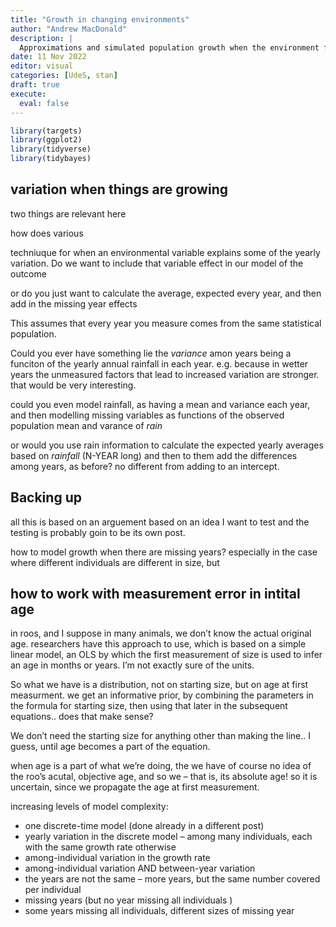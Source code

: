 ```yaml
---
title: "Growth in changing environments"
author: "Andrew MacDonald"
description: |
  Approximations and simulated population growth when the environment fluctuates.
date: 11 Nov 2022
editor: visual
categories: [UdeS, stan]
draft: true
execute: 
  eval: false
---
```


```r
library(targets)
library(ggplot2)
library(tidyverse)
library(tidybayes)
```

## variation when things are growing

two things are relevant here

how does various

techniuque for when an environmental variable explains some of the yearly variation. Do we want to include that variable effect in our model of the outcome

or do you just want to calculate the average, expected every year, and then add in the missing year effects

This assumes that every year you measure comes from the same statistical population.

Could you ever have something lie the *variance* amon years being a funciton of the yearly annual rainfall in each year. e.g. because in wetter years the unmeasured factors that lead to increased variation are stronger. that would be very interesting.

could you even model rainfall, as having a mean and variance each year, and then modelling missing variables as functions of the observed population mean and varance of *rain*

or would you use rain information to calculate the expected yearly averages based on *rainfall* (N-YEAR long) and then to them add the differences among years, as before? no different from adding to an intercept.

## Backing up

all this is based on an arguement based on an idea I want to test and the testing is probably goin to be its own post.

how to model growth when there are missing years? especially in the case where different individuals are different in size, but

## how to work with measurement error in intital age

in roos, and I suppose in many animals, we don't know the actual original age. researchers have this approach to use, which is based on a simple linear model, an OLS by which the first measurement of size is used to infer an age in months or years. I'm not exactly sure of the units.

So what we have is a distribution, not on starting size, but on age at first measurment. we get an informative prior, by combining the parameters in the formula for starting size, then using that later in the subsequent equations.. does that make sense?

We don't need the starting size for anything other than making the line.. I guess, until age becomes a part of the equation.

when age is a part of what we're doing, the we have of course no idea of the roo's acutal, objective age, and so we -- that is, its absolute age! so it is uncertain, since we propagate the age at first measurement.

increasing levels of model complexity:

-   one discrete-time model (done already in a different post)
-   yearly variation in the discrete model -- among many individuals, each with the same growth rate otherwise
-   among-individual variation in the growth rate
-   among-individual variation AND between-year variation
-   the years are not the same -- more years, but the same number covered per individual
-   missing years (but no year missing all individuals )
-   some years missing all individuals, different sizes of missing year
